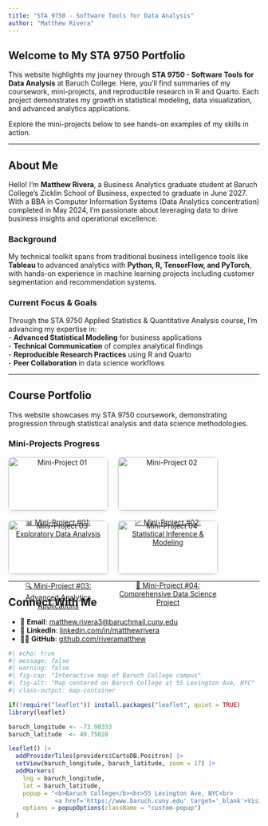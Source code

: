 ```yaml
---
title: "STA 9750 - Software Tools for Data Analysis"
author: "Matthew Rivera"
---
```


## Welcome to My STA 9750 Portfolio

This website highlights my journey through **STA 9750 - Software Tools for Data Analysis** at Baruch College. Here, you’ll find summaries of my coursework, mini-projects, and reproducible research in R and Quarto. Each project demonstrates my growth in statistical modeling, data visualization, and advanced analytics applications.

Explore the mini-projects below to see hands-on examples of my skills in action.

---

## About Me

Hello! I'm **Matthew Rivera**, a Business Analytics graduate student at Baruch College's Zicklin School of Business, expected to graduate in June 2027. With a BBA in Computer Information Systems (Data Analytics concentration) completed in May 2024, I'm passionate about leveraging data to drive business insights and operational excellence.

### Background

My technical toolkit spans from traditional business intelligence tools like **Tableau** to advanced analytics with **Python, R, TensorFlow, and PyTorch**, with hands-on experience in machine learning projects including customer segmentation and recommendation systems.

### Current Focus & Goals

Through the STA 9750 Applied Statistics & Quantitative Analysis course, I'm advancing my expertise in:  
- **Advanced Statistical Modeling** for business applications  
- **Technical Communication** of complex analytical findings  
- **Reproducible Research Practices** using R and Quarto  
- **Peer Collaboration** in data science workflows  

---

## Course Portfolio

This website showcases my STA 9750 coursework, demonstrating progression through statistical analysis and data science methodologies.

### Mini-Projects Progress

<div style="display:flex; flex-wrap: wrap; gap: 20px;">

<div style="width:200px; text-align:center;">
  <a href="mp01.qmd">
    <img src="images/thumbnail_01.png" alt="Mini-Project 01" style="width:100%; border-radius:8px; box-shadow: 0 2px 5px rgba(0,0,0,0.1);">
    <p>📊 Mini-Project #01: Exploratory Data Analysis</p>
  </a>
</div>

<div style="width:200px; text-align:center;">
  <a href="mp02.qmd">
    <img src="images/thumbnail_02.png" alt="Mini-Project 02" style="width:100%; border-radius:8px; box-shadow: 0 2px 5px rgba(0,0,0,0.1);">
    <p>📈 Mini-Project #02: Statistical Inference & Modeling</p>
  </a>
</div>

<div style="width:200px; text-align:center;">
  <a href="mp03.qmd">
    <img src="images/thumbnail_03.png" alt="Mini-Project 03" style="width:100%; border-radius:8px; box-shadow: 0 2px 5px rgba(0,0,0,0.1);">
    <p>🔍 Mini-Project #03: Advanced Analytics Applications</p>
  </a>
</div>

<div style="width:200px; text-align:center;">
  <a href="mp04.qmd">
    <img src="images/thumbnail_04.png" alt="Mini-Project 04" style="width:100%; border-radius:8px; box-shadow: 0 2px 5px rgba(0,0,0,0.1);">
    <p>🎯 Mini-Project #04: Comprehensive Data Science Project</p>
  </a>
</div>

</div>

---

## Connect With Me

- 📧 **Email**: [matthew.rivera3@baruchmail.cuny.edu](mailto:matthew.rivera3@baruchmail.cuny.edu)  
- 💼 **LinkedIn**: [linkedin.com/in/matthewrivera](https://linkedin.com/in/matthewrivera)  
- 👨‍💻 **GitHub**: [github.com/riveramatthew](https://github.com/riveramatthew)

```r
#| echo: true
#| message: false
#| warning: false
#| fig-cap: "Interactive map of Baruch College campus"
#| fig-alt: "Map centered on Baruch College at 55 Lexington Ave, NYC"
#| class-output: map-container

if(!require("leaflet")) install.packages("leaflet", quiet = TRUE)
library(leaflet)

baruch_longitude <- -73.98333
baruch_latitude  <- 40.75028

leaflet() |>
  addProviderTiles(providers$CartoDB.Positron) |>
  setView(baruch_longitude, baruch_latitude, zoom = 17) |>
  addMarkers(
    lng = baruch_longitude,
    lat = baruch_latitude,
    popup = "<b>Baruch College</b><br>55 Lexington Ave, NYC<br>
             <a href='https://www.baruch.cuny.edu' target='_blank'>Visit Website</a>",
    options = popupOptions(className = "custom-popup")
  )
```
